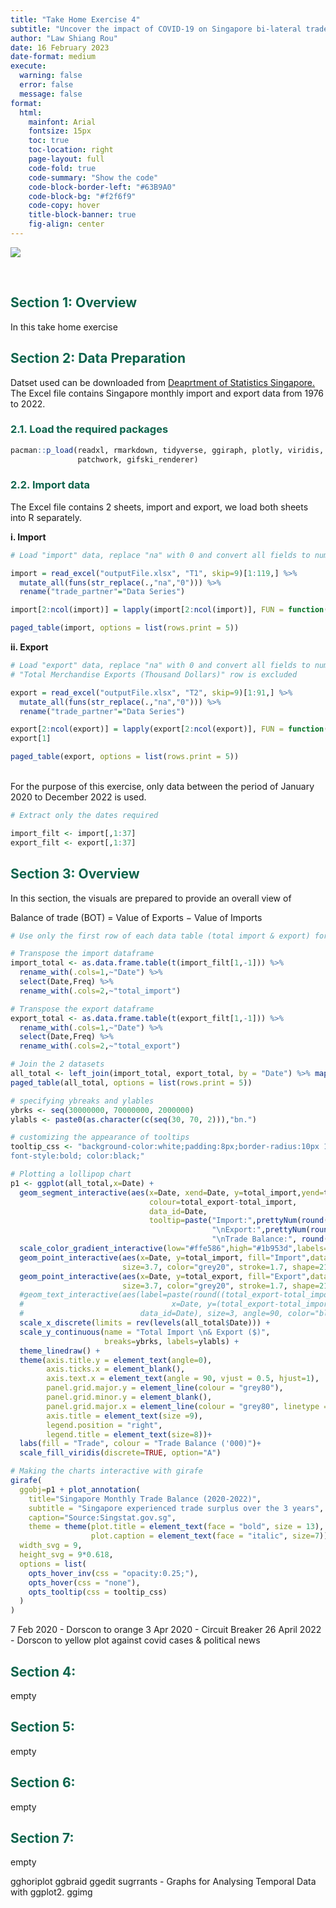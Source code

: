 ```yaml
---
title: "Take Home Exercise 4"
subtitle: "Uncover the impact of COVID-19 on Singapore bi-lateral trade, 2020-2022"
author: "Law Shiang Rou"
date: 16 February 2023
date-format: medium
execute:
  warning: false
  error: false
  message: false
format:
  html:
    mainfont: Arial
    fontsize: 15px
    toc: true
    toc-location: right
    page-layout: full
    code-fold: true
    code-summary: "Show the code"
    code-block-border-left: "#63B9A0"
    code-block-bg: "#f2f6f9"
    code-copy: hover
    title-block-banner: true
    fig-align: center
---
```


![](images/coronavirus.jpeg){width=65%, fig.align='center'}

<br>

## [<b>Section 1</b>: Overview]{style="color: #0D644C;"}

In this take home exercise

## [<b>Section 2</b>: Data Preparation]{style="color: #0D644C;"}

Datset used can be downloaded from [Deaprtment of Statistics Singapore.](https://www.singstat.gov.sg/find-data/search-by-theme/trade-and-investment/merchandise-trade/latest-data) The Excel file contains Singapore monthly import and export data from 1976 to 2022.

### [<b>2.1.</b> Load the required packages]{style="color: #0D644C;"}
```r
pacman::p_load(readxl, rmarkdown, tidyverse, ggiraph, plotly, viridis, scales,
               patchwork, gifski_renderer)
```

### [<b>2.2.</b> Import data]{style="color: #0D644C;"}

The Excel file contains 2 sheets, import and export, we load both sheets into R separately.

<b>i. Import</b>
```r
# Load "import" data, replace "na" with 0 and convert all fields to numeric.

import = read_excel("outputFile.xlsx", "T1", skip=9)[1:119,] %>%
  mutate_all(funs(str_replace(.,"na","0"))) %>%
  rename("trade_partner"="Data Series")

import[2:ncol(import)] = lapply(import[2:ncol(import)], FUN = function(y){as.numeric(y)})

paged_table(import, options = list(rows.print = 5))
```

<b>ii. Export</b>
```r

# Load "export" data, replace "na" with 0 and convert all fields to numeric.
# "Total Merchandise Exports (Thousand Dollars)" row is excluded

export = read_excel("outputFile.xlsx", "T2", skip=9)[1:91,] %>%
  mutate_all(funs(str_replace(.,"na","0"))) %>%
  rename("trade_partner"="Data Series")

export[2:ncol(export)] = lapply(export[2:ncol(export)], FUN = function(y){as.numeric(y)})
export[1]

paged_table(export, options = list(rows.print = 5))
```
<br>
For the purpose of this exercise, only data between the period of January 2020 to December 2022 is used. 
```r
# Extract only the dates required

import_filt <- import[,1:37]
export_filt <- export[,1:37]
```


## [<b>Section 3</b>: Overview]{style="color: #0D644C;"}

In this section, the visuals are prepared to provide an overall view of 

Balance of trade (BOT) = Value of Exports − Value of Imports

```r
# Use only the first row of each data table (total import & export) for overview

# Transpose the import dataframe
import_total <- as.data.frame.table(t(import_filt[1,-1])) %>%
  rename_with(.cols=1,~"Date") %>%
  select(Date,Freq) %>%
  rename_with(.cols=2,~"total_import")

# Transpose the export dataframe
export_total <- as.data.frame.table(t(export_filt[1,-1])) %>%
  rename_with(.cols=1,~"Date") %>%
  select(Date,Freq) %>%
  rename_with(.cols=2,~"total_export") 

# Join the 2 datasets
all_total <- left_join(import_total, export_total, by = "Date") %>% map_df(rev)
paged_table(all_total, options = list(rows.print = 5))
```

```r
# specifying ybreaks and ylables
ybrks <- seq(30000000, 70000000, 2000000)
ylabls <- paste0(as.character(c(seq(30, 70, 2))),"bn.")

# customizing the appearance of tooltips
tooltip_css <- "background-color:white;padding:8px;border-radius:10px 10px 10px 10px;
font-style:bold; color:black;"

# Plotting a lollipop chart
p1 <- ggplot(all_total,x=Date) +
  geom_segment_interactive(aes(x=Date, xend=Date, y=total_import,yend=total_export, 
                               colour=total_export-total_import,
                               data_id=Date,
                               tooltip=paste("Import:",prettyNum(round(total_import/1000000,2), big.mark=","),"Bn", 
                                             "\nExport:",prettyNum(round(total_export/1000000,2), big.mark=","),"Bn", 
                                             "\nTrade Balance:", round((total_export-total_import)/1000000,2),"Bn")), size=4.6) +
  scale_color_gradient_interactive(low="#ffe586",high="#1b953d",labels=comma)+
  geom_point_interactive(aes(x=Date, y=total_import, fill="Import",data_id=Date), 
                         size=3.7, color="grey20", stroke=1.7, shape=21, show.legend = TRUE) +
  geom_point_interactive(aes(x=Date, y=total_export, fill="Export",data_id=Date), 
                         size=3.7, color="grey20", stroke=1.7, shape=21, show.legend = TRUE) +
  #geom_text_interactive(aes(label=paste(round((total_export-total_import)/1000000,0),"Bn"),
  #                                 x=Date, y=(total_export-total_import)/2+total_import,
  #                          data_id=Date), size=3, angle=90, color="black") +
  scale_x_discrete(limits = rev(levels(all_total$Date))) + 
  scale_y_continuous(name = "Total Import \n& Export ($)",
                     breaks=ybrks, labels=ylabls) +
  theme_linedraw() +
  theme(axis.title.y = element_text(angle=0),
        axis.ticks.x = element_blank(),
        axis.text.x = element_text(angle = 90, vjust = 0.5, hjust=1),
        panel.grid.major.y = element_line(colour = "grey80"),
        panel.grid.minor.y = element_blank(),
        panel.grid.major.x = element_line(colour = "grey80", linetype = "dotted"),
        axis.title = element_text(size =9),
        legend.position = "right",
        legend.title = element_text(size=8))+
  labs(fill = "Trade", colour = "Trade Balance ('000)")+
  scale_fill_viridis(discrete=TRUE, option="A")

# Making the charts interactive with girafe
girafe(
  ggobj=p1 + plot_annotation(
    title="Singapore Monthly Trade Balance (2020-2022)",
    subtitle = "Singapore experienced trade surplus over the 3 years",
    caption="Source:Singstat.gov.sg",
    theme = theme(plot.title = element_text(face = "bold", size = 13),
                  plot.caption = element_text(face = "italic", size=7))),
  width_svg = 9,
  height_svg = 9*0.618,
  options = list(
    opts_hover_inv(css = "opacity:0.25;"),
    opts_hover(css = "none"),
    opts_tooltip(css = tooltip_css)
  )
)

```
7 Feb 2020 - Dorscon to orange
3 Apr 2020 - Circuit Breaker
26 April 2022 - Dorscon to yellow
plot against covid cases & political news

## [<b>Section 4</b>: ]{style="color: #0D644C;"}

empty

## [<b>Section 5</b>: ]{style="color: #0D644C;"}

empty

## [<b>Section 6</b>: ]{style="color: #0D644C;"}

empty

## [<b>Section 7</b>: ]{style="color: #0D644C;"}

empty

gghoriplot
ggbraid
ggedit
sugrrants - Graphs for Analysing Temporal Data with ggplot2.
ggimg



